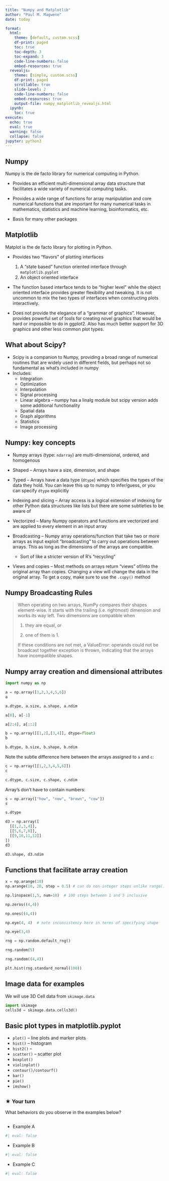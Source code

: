 ```yaml
---
title: "Numpy and Matplotlib"
author: "Paul M. Magwene"
date: today

format: 
  html:
    theme: [default, custom.scss]
    df-print: paged
    toc: true
    toc-depth: 3    
    toc-expand: 3
    code-line-numbers: false
    embed-resources: true  
  revealjs:
    theme: [simple, custom.scss]
    df-print: paged
    scrollable: true
    slide-level: 2
    code-line-numbers: false
    embed-resources: true  
    output-file: numpy_matplotlib_revealjs.html 
  ipynb:
    toc: true
execute:
  echo: true
  eval: true
  warning: false
  collapse: false
jupyter: python3  
---
```



##
::: {.callout-note collapse="true"}
## Numpy

Numpy is the de facto library for numerical computing in Python.

* Provides an efficient multi-dimensional array data structure that facilitates a wide variety of numerical computing tasks.

* Provides a wide range of functions for array manipulation and core numerical functions that are important for many numerical tasks in mathematics, statistics and machine learning, bioinformatics, etc.

* Basis for many other packages

:::

##
::: {.callout-note collapse="true"}
## Matplotlib

Matplot is the de facto library for plotting in Python.

* Provides two "flavors" of plotting interfaces
  1. A "state based" function oriented interface through `matplotlib.pyplot`  
  2. An object oriented interface  

* The function based interface tends to be "higher level" while the object oriented interface provides greater flexibility and tweaking. It is not uncommon to mix the two types of interfaces when constructing plots interactively.

* Does not provide the elegance of a "grammar of graphics". However, provides powerful set of tools for creating novel graphics that would be hard or impossible to do in ggplot2.  Also has much better support for 3D graphics and other less common plot types.

:::


##

::: {.callout-note collapse="true"}
## What about Scipy?

* Scipy is a companion to Numpy, providing a broad range of numerical routines that are widely used in different fields, but perhaps not so fundamental as what's included in numpy
* Includes:
	* Integration
	* Optimization
	* Interpolation
	* Signal processing
	* Linear algebra -- numpy has a linalg module but scipy version adds some additional functionality
	* Spatial data 
	* Graph algorithms
	* Statistics
	* Image processing
:::



##
::: {.callout-note collapse="true"}
## Numpy: key concepts

* Numpy arrays (type: `ndarray`) are multi-dimensional, ordered, and homogenous 

* Shaped -- Arrays have a size, dimension, and shape

* Typed -- Arrays have a data type (`dtype`) which specifies the types of the data they hold. You can leave this up to numpy to infer/guess, or you can specify `dtype` explicitly

* Indexing and slicing -- Array access is a logical extension of indexing for other Python data structures like lists but there are some subtleties to be aware of

* Vectorized -- Many Numpy operators and functions are vectorized and are applied to every element in an input array

* Broadcasting -- Numpy array operations/function that take two or more arrays as input exploit "broadcasting" to carry out operations between arrays. This as long as the dimensions of the arrays are compatible.

  * Sort of like a stricter version of R's "recycling" 


* Views and copies -- Most methods on arrays return "views" of/into the original array than copies.  Changing a view will change the data in the original array. To get a copy, make sure to use the `.copy()` method



## Numpy Broadcasting Rules

> When operating on two arrays, NumPy compares their shapes element-wise. It starts with the trailing (i.e. rightmost) dimension and works its way left. Two dimensions are compatible when
>
>    1. they are equal, or
>
>    2. one of them is 1.
>
>If these conditions are not met, a ValueError: operands could not be broadcast together exception is thrown, indicating that the arrays have incompatible shapes.


:::


##
::: {.callout-tip}
## Numpy array creation and dimensional attributes

```python
import numpy as np
```


```python
a = np.array([1,2,3,4,5,6])  
a
```

```python
a.dtype, a.size, a.shape, a.ndim
```

```python
a[0], a[-1]
```

```python
a[2:4], a[::2]
```


```python
b = np.array([[1,2],[3,4]], dtype=float)
b
```

```python
b.dtype, b.size, b.shape, b.ndim
```


Note the subtle difference here between the arrays assigned to `a` and `c`:

```python
c = np.array([[1,2,3,4,5,6]])
c
```

```python
c.dtype, c.size, c.shape, c.ndim
```

Array's don't have to contain numbers:

```python
s = np.array(["how", "now", "brown", "cow"])
s
```

```python
s.dtype
```


```python
d3 = np.array([
  [[1,2,3,4]],
  [[5,6,7,8]],
  [[9,10,11,12]]
])
d3
```

```python
d3.shape, d3.ndim
```
:::


## Functions that facilitate array creation

```python
x = np.arange(10)
np.arange(10, 20, step = 0.5) # can do non-integer steps unlike range()

np.linspace(1,5, num=10)  # 100 steps between 1 and 5 inclusive

```


```python
np.zeros((4,4))
```

```python
np.ones((4,4))
```

```python
np.eye(4, 4)  # note inconsistency here in terms of specifying shape
```

```python
np.eye(3,4)
```

```python
rng = np.random.default_rng()

rng.random(5)

```

```python
rng.random((4,4))
```

```python
plt.hist(rng.standard_normal(100))
```



##
::: {.callout-note collapse="true"}
## Image data for examples

We will use 3D Cell data from `skimage.data`

```python
import skimage
cells3d = skimage.data.cells3d()
```
:::


##
::: {.callout-note collapse="true"}
## Basic plot types in matplotlib.pyplot



* `plot()` -- line plots and marker plots
* `hist()` -- histogram
* `hist2()` -- 
* `scatter()` -- scatter plot
* `boxplot()`
* `violinplot()`
* `contour()/contourf()`
* `bar()`
* `pie()`
* `imshow()`

:::

##
::: {.callout-important collapse="true"}
### ★ Your turn

What behaviors do you observe in the examples below?

```python

```


* Example A

```python
#| eval: false

```

* Example B

```python
#| eval: false

```

* Example C
  
```python
#| eval: false

```
:::


